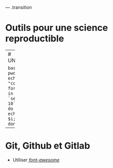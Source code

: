 
--- .transition

# Outils pour une science reproductible


---
# UNIX

```bash
pwd
echo "cool"
for i in `seq 1 10`; do echo $i; done
```


---
# Git, Github et Gitlab

- Utiliser [*font-awesome*](http://fontawesome.io)

[<i class="fa fa-git" fa-4x></i>](https://git-scm.com)

[<i class="fa fa-gitlab" fa-4x></i>](https://about.gitlab.com)

[<i class="fa fa-github" fa-4x></i>](https://github.com)
